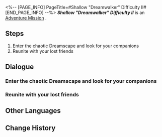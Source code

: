 <%-- [PAGE_INFO]
PageTitle=#Shallow "Dreamwalker" Difficulty II#
[END_PAGE_INFO] --%>
{{Stub|Dialogue.}}
{{Mission Infobox
|id            = 8020202
|title         = 
|image         = <!--Mission Shallow "Dreamwalker" Difficulty II.png-->
|type          = Adventure
|event_name    = 
|chapter       = 
|requirements  = 
|summary       = <!--official mission summary from Fate's Atlas-->
|characters    = Trailblazer
|startLocation = [[<!--starting world-->]] - [[<!--starting area-->]]
|world         = <!--starting world-->
|area          = <!--starting area-->
|prev          = 
|next          = 
|rewards       = 
}}
'''''Shallow "Dreamwalker" Difficulty II''''' is an [[Adventure Mission]]<!--in [world]-->.

==Steps==
# Enter the chaotic Dreamscape and look for your companions
# Reunite with your lost friends

<!--
==Gameplay Notes==

--><!--
==Trial Character==

-->
==Dialogue==
{{Stub Dialogue}}
===Enter the chaotic Dreamscape and look for your companions===
{{Mission Description|type=adventure|location=<!--to be added-->|The chaotic Dreamscape has swept away your companions. You have to delve into the dream to reunite with your lost companions.}}
{{Dialogue Start}}
:{{tx}}
{{Dialogue End}}

===Reunite with your lost friends===
{{Dialogue Start}}
:{{tx}}
{{Dialogue End}}

==Other Languages==
{{Other Languages
|en   = Shallow "Dreamwalker" Difficulty II
|zhs  = 浅层「梦客漫步」难度II
|zht  = 淺層「夢客漫步」難度II
|ja   = 表層夢境「ドリームウォーク」難易度II
|ko   = 얕은 층 「꿈꾸는 자의 산책」 난이도 II
|es   = Sonambulismo superficial, dificultad&nbsp;II
|fr   = Surface&nbsp;: «&nbsp;Marche-rêve&nbsp;» difficulté&nbsp;II
|ru   = Верхний мир: Сновидец II
|th   = "ย่างก้าวของคนช่างฝัน" ชั้นตื้น ระดับความยาก II
|vi   = "Khách Mộng Dạo Bước" Tầng Cạn - Độ Khó II
|de   = Seicht „Traumwandler“ Schwierigkeitsgrad II
|id   = "Pejalan Mimpi" yang Dangkal: Tingkat Kesulitan II
|pt   = "Caminhante dos Sonhos" Raso Dificuldade II
}}

==Change History==
{{Change History|2.0}}
